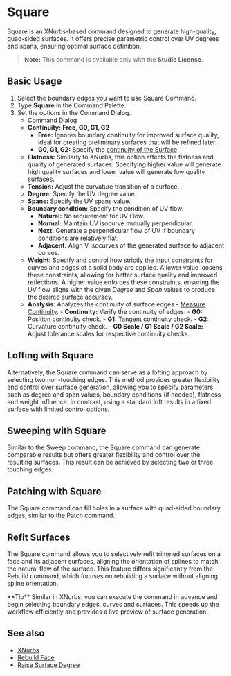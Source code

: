 
# Square 

<Reference shortcut="" command="Square" button="" />

Square is an XNurbs-based command designed to generate high-quality, quad-sided surfaces. It offers precise parametric control over UV degrees and spans, ensuring optimal surface definition. 

> **Note:** This command is available only with the **Studio License**.

## Basic Usage

1. Select the boundary edges you want to use Square Command.
2. Type **Square** in the Command Palette.
3. Set the options in the Command Dialog.
   - <Kst>Command Dialog</Kst>
   - **Continuity:** **Free, G0, G1, G2**
      - **Free:** Ignores boundary continuity for improved surface quality, ideal for creating preliminary surfaces that will be refined later.
      - **G0, G1, G2:** Specify the [continuity of the Surface](/cad-essentials/continuity-curve-and-surface).
   - **Flatness:** Similarly to XNurbs, this option affects the flatness and quality of generated surfaces. Specifying higher value will generate high quality surfaces and lower value will generate low quality surfaces.
   - **Tension:** Adjust the curvature transition of a surface.
   - **Degree:** Specify the UV degree value.
   - **Spans:** Specify the UV spans value.
   - **Boundary condition:** Specify the condition of UV flow.
        - **Natural:** No requirement for UV Flow.
        - **Normal:** Maintain UV isocurve mutually perpendicular.
        - **Next:** Generate a perpendicular flow of UV if boundary conditions are relatively flat.
        - **Adjacent:** Align V isocurves of the generated surface to adjacent curves. 
   - **Weight:** Specify and control how strictly the input constraints for curves and edges of a solid body are applied. A lower value loosens these constraints, allowing for better surface quality and improved reflections. A higher value enforces these constraints, ensuring the UV flow aligns with the given *Degree* and *Span* values to produce the desired surface accuracy.
   - **Analysis:** Analyzes the continuity of surface edges - [Measure Continuity](/solid/measure-continuity).
         - **Continuity:** Verify the continuity of edges:
            - **G0:** Position continuity check.
            - **G1:** Tangent continuity check.
            - **G2:** Curvature continuity check.
         - **G0 Scale / G1 Scale / G2 Scale:** 
            - Adjust tolerance scales for respective continuity checks.

<VideoPlayer fileName="square"/>

## Lofting with Square
  
Alternatively, the Square command can serve as a lofting approach by selecting two non-touching edges. This method provides greater flexibility and control over surface generation, allowing you to specify parameters such as degree and span values, boundary conditions (if needed), flatness and weight influence. In contrast, using a standard loft results in a fixed surface with limited control options.

<VideoPlayer fileName="square-1"/>

## Sweeping with Square

Similar to the Sweep command, the Square command can generate comparable results but offers greater flexibility and control over the resulting surfaces. This result can be achieved by selecting two or three touching edges.

<VideoPlayer fileName="square-2"/>

## Patching with Square

The Square command can fill holes in a surface with quad-sided boundary edges, similar to the Patch command.   

<VideoPlayer fileName="square-3"/>

## Refit Surfaces

The Square command allows you to selectively refit trimmed surfaces on a face and its adjacent surfaces, aligning the orientation of splines to match the natural flow of the surface. This feature differs significantly from the Rebuild command, which focuses on rebuilding a surface without aligning spline orientation.  

<VideoPlayer fileName="square-5"/>

<Callout type="info" emoji="💡">
**Tip**     
Similar in XNurbs, you can execute the command in advance and begin selecting boundary edges, curves and surfaces. This speeds up the workflow efficiently and provides a live preview of surface generation. 
</Callout>
<VideoPlayer fileName="square-4"/>

## See also
- [XNurbs](xnurbs)
- [Rebuild Face](rebuild-face)
- [Raise Surface Degree](raise-surface-degree)